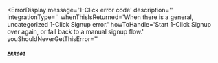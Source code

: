 
<ErrorDisplay
  message='1-Click error code'
  description=''
  integrationType=''
  whenThisIsReturned='When there is a general, uncategorized 1-Click Signup error.'
  howToHandle='Start 1-Click Signup over again, or fall back to a manual signup flow.'
  youShouldNeverGetThisError=''
>
  ##### `ERR001`
</ErrorDisplay>
